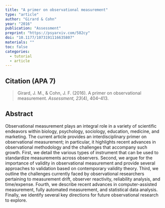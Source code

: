 ---
title: "A primer on observational measurement"
type: "article"
author: "Girard & Cohn"
year: "2016"
publication: "Assessment"
preprint: "https://psyarxiv.com/582cy"
doi: "10.1177/1073191116635807"
materials: ""
toc: false
categories:
  - tutorial
  - article
---

## Citation (APA 7)

> Girard, J. M., & Cohn, J. F. (2016). A primer on observational measurement. *Assessment, 23*(4), 404–413.

## Abstract

Observational measurement plays an integral role in a variety of scientific endeavors within biology, psychology, sociology, education, medicine, and marketing. The current article provides an interdisciplinary primer on observational measurement; in particular, it highlights recent advances in observational methodology and the challenges that accompany such growth. First, we detail the various types of instrument that can be used to standardize measurements across observers. Second, we argue for the importance of validity in observational measurement and provide several approaches to validation based on contemporary validity theory. Third, we outline the challenges currently faced by observational researchers pertaining to measurement drift, observer reactivity, reliability analysis, and time/expense. Fourth, we describe recent advances in computer-assisted measurement, fully automated measurement, and statistical data analysis. Finally, we identify several key directions for future observational research to explore.
